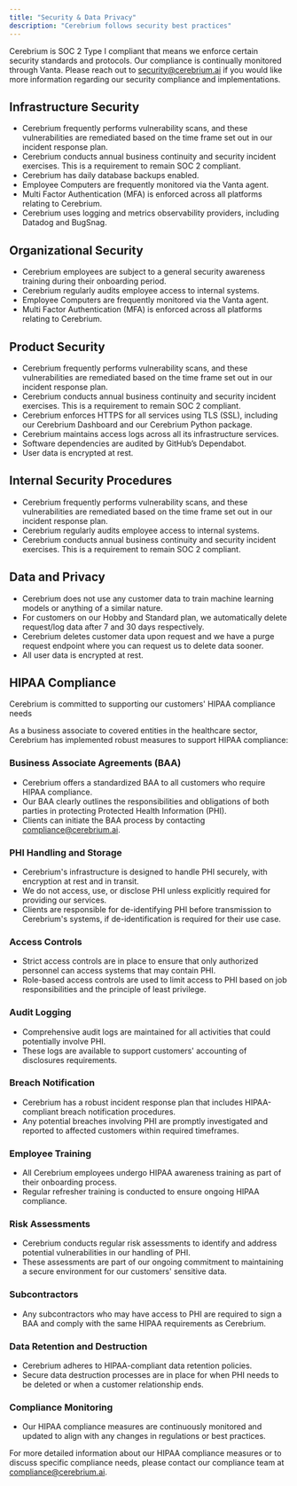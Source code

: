```yaml
---
title: "Security & Data Privacy"
description: "Cerebrium follows security best practices"
---
```


Cerebrium is SOC 2 Type I compliant that means we enforce certain security standards and protocols. Our compliance is continually monitored through Vanta. Please reach out to security@cerebrium.ai if you would like more information regarding our security compliance and implementations.

## Infrastructure Security

- Cerebrium frequently performs vulnerability scans, and these vulnerabilities are remediated based on the time frame set out in our incident response plan.
- Cerebrium conducts annual business continuity and security incident exercises. This is a requirement to remain SOC 2 compliant.
- Cerebrium has daily database backups enabled.
- Employee Computers are frequently monitored via the Vanta agent.
- Multi Factor Authentication (MFA) is enforced across all platforms relating to Cerebrium.
- Cerebrium uses logging and metrics observability providers, including Datadog and BugSnag.

## Organizational Security

- Cerebrium employees are subject to a general security awareness training during their onboarding period.
- Cerebrium regularly audits employee access to internal systems.
- Employee Computers are frequently monitored via the Vanta agent.
- Multi Factor Authentication (MFA) is enforced across all platforms relating to Cerebrium.

## Product Security

- Cerebrium frequently performs vulnerability scans, and these vulnerabilities are remediated based on the time frame set out in our incident response plan.
- Cerebrium conducts annual business continuity and security incident exercises. This is a requirement to remain SOC 2 compliant.
- Cerebrium enforces HTTPS for all services using TLS (SSL), including our Cerebrium Dashboard and our Cerebrium Python package.
- Cerebrium maintains access logs across all its infrastructure services.
- Software dependencies are audited by GitHub’s Dependabot.
- User data is encrypted at rest.

## Internal Security Procedures

- Cerebrium frequently performs vulnerability scans, and these vulnerabilities are remediated based on the time frame set out in our incident response plan.
- Cerebrium regularly audits employee access to internal systems.
- Cerebrium conducts annual business continuity and security incident exercises. This is a requirement to remain SOC 2 compliant.

## Data and Privacy

- Cerebrium does not use any customer data to train machine learning models or anything of a similar nature.
- For customers on our Hobby and Standard plan, we automatically delete request/log data after 7 and 30 days respectively.
- Cerebrium deletes customer data upon request and we have a purge request endpoint where you can request us to delete data sooner.
- All user data is encrypted at rest.

## HIPAA Compliance

Cerebrium is committed to supporting our customers' HIPAA compliance needs

As a business associate to covered entities in the healthcare sector, Cerebrium has implemented robust measures to support HIPAA compliance:

### Business Associate Agreements (BAA)

- Cerebrium offers a standardized BAA to all customers who require HIPAA compliance.
- Our BAA clearly outlines the responsibilities and obligations of both parties in protecting Protected Health Information (PHI).
- Clients can initiate the BAA process by contacting compliance@cerebrium.ai.

### PHI Handling and Storage

- Cerebrium's infrastructure is designed to handle PHI securely, with encryption at rest and in transit.
- We do not access, use, or disclose PHI unless explicitly required for providing our services.
- Clients are responsible for de-identifying PHI before transmission to Cerebrium's systems, if de-identification is required for their use case.

### Access Controls

- Strict access controls are in place to ensure that only authorized personnel can access systems that may contain PHI.
- Role-based access controls are used to limit access to PHI based on job responsibilities and the principle of least privilege.

### Audit Logging

- Comprehensive audit logs are maintained for all activities that could potentially involve PHI.
- These logs are available to support customers' accounting of disclosures requirements.

### Breach Notification

- Cerebrium has a robust incident response plan that includes HIPAA-compliant breach notification procedures.
- Any potential breaches involving PHI are promptly investigated and reported to affected customers within required timeframes.

### Employee Training

- All Cerebrium employees undergo HIPAA awareness training as part of their onboarding process.
- Regular refresher training is conducted to ensure ongoing HIPAA compliance.

### Risk Assessments

- Cerebrium conducts regular risk assessments to identify and address potential vulnerabilities in our handling of PHI.
- These assessments are part of our ongoing commitment to maintaining a secure environment for our customers' sensitive data.

### Subcontractors

- Any subcontractors who may have access to PHI are required to sign a BAA and comply with the same HIPAA requirements as Cerebrium.

### Data Retention and Destruction

- Cerebrium adheres to HIPAA-compliant data retention policies.
- Secure data destruction processes are in place for when PHI needs to be deleted or when a customer relationship ends.

### Compliance Monitoring

- Our HIPAA compliance measures are continuously monitored and updated to align with any changes in regulations or best practices.

For more detailed information about our HIPAA compliance measures or to discuss specific compliance needs, please contact our compliance team at compliance@cerebrium.ai.

